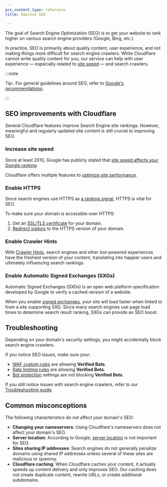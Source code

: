 ```yaml
---
pcx_content_type: reference
title: Improve SEO

---
```


The goal of Search Engine Optimization (SEO) is to get your website to rank higher on various search engine providers (Google, Bing, etc.).

In practice, SEO is primarily about quality content, user experience, and not making things more difficult for search engine crawlers. While Cloudflare cannot write quality content for you, our service can help with user experience — especially related to [site speed](https://www.cloudflare.com/learning/performance/how-website-speed-boosts-seo/) — and search crawlers.

:::note

Tip:. For general guidelines around SEO, refer to [Google's recommendations](https://developers.google.com/search/docs/advanced/guidelines/overview).


:::

## SEO improvements with Cloudflare

Several Cloudflare features improve Search Engine site rankings. However, meaningful and regularly updated site content is still crucial to improving SEO.

### Increase site speed

Since at least 2010, Google has publicly stated that [site speed affects your Google ranking](https://webmasters.googleblog.com/2010/04/using-site-speed-in-web-search-ranking.html).

Cloudflare offers multiple features to [optimize site performance](/speed/).

### Enable HTTPS

Since search engines use HTTPS as [a ranking signal](https://webmasters.googleblog.com/2014/08/https-as-ranking-signal.html), HTTPS is vital for SEO.

To make sure your domain is accessible over HTTPS:

1. Get an [SSL/TLS certificate](/ssl/get-started/) for your domain.
2. [Redirect visitors](/ssl/edge-certificates/encrypt-visitor-traffic/) to the HTTPS version of your domain.

### Enable Crawler Hints

With [Crawler Hints](/cache/advanced-configuration/crawler-hints/), search engines and other bot-powered experiences have the freshest version of your content, translating into happier users and ultimately influencing search rankings.

### Enable Automatic Signed Exchanges (SXGs)

Automatic Signed Exchanges (SXGs) is an open web platform specification developed by Google to verify a cached version of a website.

When you enable [signed exchanges](/speed/optimization/other/signed-exchanges/), your site will load faster when linked to from a site supporting SXG. Since many search engines use page load times to determine search result ranking, SXGs can provide an SEO boost.

## Troubleshooting

Depending on your domain's security settings, you might accidentally block search engine crawlers.

If you notice SEO issues, make sure your:

* [WAF custom rules](/waf/troubleshooting/faq/#caution-about-potentially-blocking-bots) are allowing **Verified Bots**.
* [Rate limiting rules](/waf/rate-limiting-rules/) are allowing **Verified Bots**.
* [Bot protection](/bots/concepts/bot/#verified-bots) settings are not blocking **Verified Bots**.

If you still notice issues with search engine crawlers, refer to our [Troubleshooting guide](/support/troubleshooting/general-troubleshooting/troubleshooting-crawl-errors/).

## Common misconceptions

The following characteristics do not affect your domain's SEO:

* **Changing your nameservers**: Using Cloudflare's nameservers does not affect your domain's SEO.
* **Server location**: According to Google, [server location](http://www.seroundtable.com/seo-geo-location-server-google-17468.html) is not important for SEO.
* **Sites sharing IP addresses**: Search engines do not generally penalize domains using shared IP addresses unless several of these sites are malicious or spammy.
* **Cloudflare caching**: When Cloudflare caches your content, it actually speeds up content delivery and only improves SEO. Our caching does not create duplicate content, rewrite URLs, or create additional subdomains.
